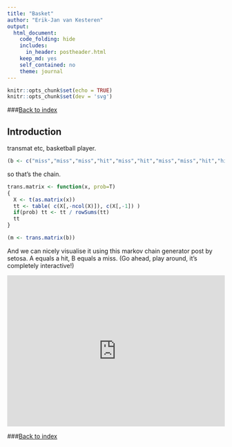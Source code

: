 ```yaml
---
title: "Basket"
author: "Erik-Jan van Kesteren"
output:
  html_document:
    code_folding: hide
    includes:
      in_header: postheader.html
    keep_md: yes
    self_contained: no
    theme: journal
---
```


```r
knitr::opts_chunk$set(echo = TRUE)
knitr::opts_chunk$set(dev = 'svg')
```

###[Back to index](../index.html)



## Introduction
transmat etc, basketball player.

```r
(b <- c("miss","miss","miss","hit","miss","hit","miss","miss","hit","hit","miss","miss","miss","miss","miss","miss","miss","hit","hit","hit","miss","hit"))
```
so that's the chain.

```r
trans.matrix <- function(x, prob=T)
{
  X <- t(as.matrix(x))
  tt <- table( c(X[,-ncol(X)]), c(X[,-1]) )
  if(prob) tt <- tt / rowSums(tt)
  tt
}

(m <- trans.matrix(b))

```

And we can nicely visualise it using this markov chain generator post by setosa. A equals a hit, B equals a miss. (Go ahead, play around, it's completely interactive!)

<iframe src="http://setosa.io/markov/index.html#%7B%22tm%22%3A%5B%5B0.6428571%2C0.3571429%5D%2C%5B0.5714286%2C0.4285714%5D%5D%7D" width="100%" height="350px" style="border:none"></iframe>


###[Back to index](../index.html)
